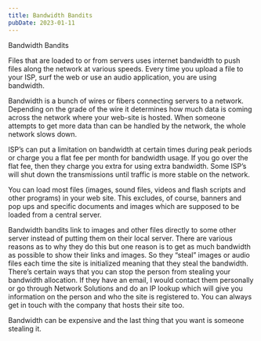 ```yaml
---
title: Bandwidth Bandits
pubDate: 2023-01-11
---
```


Bandwidth Bandits

Files that are loaded to or from servers uses internet bandwidth to push files along the network at various speeds. Every time you upload a file to your ISP, surf the web or use an audio application, you are using bandwidth. 

Bandwidth is a bunch of wires or fibers connecting servers to a network. Depending on the grade of the wire it determines how much data is coming across the network where your web-site is hosted. When someone attempts to get more data than can be handled by the network, the whole network slows down.

ISP’s can put a limitation on bandwidth at certain times during peak periods or charge you a flat fee per month for bandwidth usage. If you go over the flat fee, then they charge you extra for using extra bandwidth. Some ISP’s will shut down the transmissions until traffic is more stable on the network.

You can load most files (images, sound files, videos and flash scripts and other programs) in your web site. This excludes, of course, banners and pop ups and specific documents and images which are supposed to be loaded from a central server. 

Bandwidth bandits link to images and other files directly to some other server instead of putting them on their local server. There are various reasons as to why they do this but one reason is to get as much bandwidth as possible to show their links and images. So they “steal” images or audio files each time the site is initialized meaning that they steal the bandwidth. 
 
There’s certain ways that you can stop the person from stealing your bandwidth allocation. If they have an email, I would contact them personally or go through Network Solutions and do an IP lookup which will give you information on the person and who the site is registered to. You can always get in touch with the company that hosts their site too.

Bandwidth can be expensive and the last thing that you want is someone stealing it.
